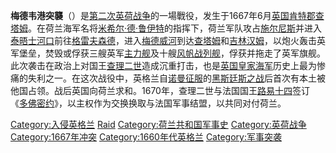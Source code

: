 {{Unreferenced|time=2020-09-28T05:38:22+00:00}}
{{Infobox military conflict
 |conflict    = 梅德韋港突襲
 |partof      = [[第二次英荷戰爭|第二次英荷戰爭]]
 |image       = Van Soest, Attack on the Medway.jpg
 |image_size  = 300
 |caption     = ''Attack on the Medway, June 1667'', by {{tsl|en|Pieter Cornelisz van Soest||Van Soest}}
 |date        = {{start and end dates|1667|06|19|1667|06|24|df=y}}
 |place       = {{ENG}}[[查塔姆|查塔姆]]
 |result      = 荷兰胜利
 |combatant1  = {{flag|Dutch Republic}}
 |combatant2  = {{flag|Kingdom of England}}
 |commander1  = {{plainlist|
* {{flagicon|Dutch Republic}} [[米希尔·德·鲁伊特|米希尔·德·鲁伊特]]
* {{flagicon|Dutch Republic}} {{link-en|威廉·约瑟夫·范根特|Willem Joseph van Ghent}}
* {{flagicon|Dutch Republic}} {{link-en|科内利斯·德·维特|Cornelis de Witt}}}}
 |commander2  = {{plainlist|
* {{flagicon|England}} [[普法尔茨的鲁普雷希特亲王|普法尔茨的鲁普雷希特亲王]]
* {{flagicon|England}} [[第一代阿博馬爾公爵喬治·蒙克|第一代阿博馬爾公爵喬治·蒙克]]}}
 |strength1   = {{ubl|1500人|60艘战船}}
 |strength2   = {{ubl|数艘战船|堡垒卫戍部队}}
 |casualties1 = {{ubl|50人阵亡|使用8艘火船}}
 |casualties2 = {{ubl|损失13艘战船|俘获2艘战船}}
}}
{{Campaignbox 第二次英荷戰爭}}
'''梅德韦港突襲'''（{{lang-en|Raid on the Medway}}）是[[第二次英荷战争|第二次英荷战争]]的一場戰役，发生于1667年6月[[英国|英国]][[肯特郡|肯特郡]][[查塔姆|查塔姆]]。在荷兰海军名将[[米希尔·德·鲁伊特|米希尔·德·鲁伊特]]的指挥下，荷兰军队攻占[[施尔尼斯|施尔尼斯]]并进入[[泰晤士河口|泰晤士河口]]前往[[格雷夫森德|格雷夫森德]]，进入[[梅德威河|梅德威河]]到达[[查塔姆|查塔姆]]和[[吉林汉姆_(肯特郡)|吉林汉姆]]，以炮火轰击英军堡垒，焚毁或俘获三艘英军[[主力舰|主力舰]]及十艘[[风帆战列舰|风帆战列舰]]，俘获并拖走了英军旗舰{{le|查理国王号 (1655年)|HMS Royal Charles (1655)|查理国王号}}。此次袭击在政治上对国王[[查理二世_(英格兰)|查理二世]]造成沉重打击，也是[[英国皇家海军|英国皇家海军]]历史上最为惨痛的失利之一。在这次战役中，英格兰自[[诺曼征服英格兰|诺曼征服]]的[[黑斯廷斯之战|黑斯廷斯之战]]后首次有本土被他国占领。战后英国向荷兰求和。1670年，查理二世与法国国王[[路易十四|路易十四]]签订《[[多佛密约|多佛密约]]》，以主权作为交换换取与法国军事结盟，以共同对付荷兰。

[[Category:入侵英格兰|Category:入侵英格兰]]
[[Category:梅德韋|Raid]]
[[Category:荷兰共和国军事史|Category:荷兰共和国军事史]]
[[Category:英荷战争|Category:英荷战争]]
[[Category:1667年冲突|Category:1667年冲突]]
[[Category:1660年代英格兰|Category:1660年代英格兰]]
[[Category:军事突袭|Category:军事突袭]]